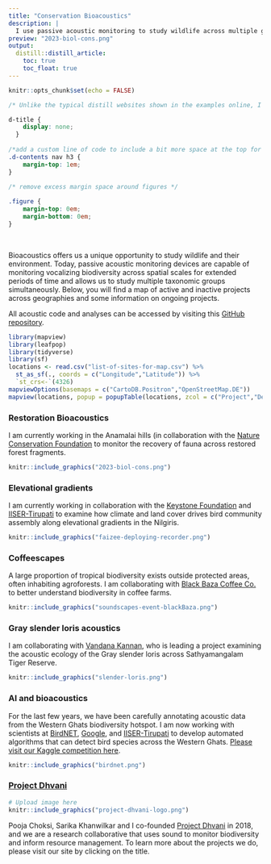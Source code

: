 ```yaml
---
title: "Conservation Bioacoustics"
description: |   
  I use passive acoustic monitoring to study wildlife across multiple geographies. Examples of projects include: quantifying bird vocal activity across habitats, documenting soundscapes in coffee farms, and using AI to carry out automated recognition of bird calls. 
preview: "2023-biol-cons.png"
output:
  distill::distill_article:
    toc: true
    toc_float: true
---
```

```r
knitr::opts_chunk$set(echo = FALSE)
```

```css
/* Unlike the typical distill websites shown in the examples online, I did not want a title YAML/text in the beginning and the first thing I wanted was an image. So this function below, borrowed from a google search, gets rid of the requirement of a title & uses css to do the same. You can delete this code chunk if you want to include a title in your website */

d-title {
    display: none;
  }
  
/*add a custom line of code to include a bit more space at the top for the table of contents*/
.d-contents nav h3 {
    margin-top: 1em;
}
  
/* remove excess margin space around figures */

.figure {
    margin-top: 0em;
    margin-bottom: 0em;
}
```

<p style="color: white">.  </p> 

Bioacoustics offers us a unique opportunity to study wildlife and their environment. Today, passive acoustic monitoring devices are capable of monitoring vocalizing biodiversity across spatial scales for extended periods of time and allows us to study multiple taxonomic groups simultaneously. Below, you will find a map of active and inactive projects across geographies and some information on ongoing projects.  

All acoustic code and analyses can be accessed by visiting this [GitHub repository](https://github.com/vjjan91).  

```r
library(mapview)
library(leafpop)
library(tidyverse)
library(sf)
locations <- read.csv("list-of-sites-for-map.csv") %>%
  st_as_sf(., coords = c("Longitude","Latitude")) %>%
  `st_crs<-`(4326)
mapviewOptions(basemaps = c("CartoDB.Positron","OpenStreetMap.DE"))
mapview(locations, popup = popupTable(locations, zcol = c("Project","Description")))
```

### Restoration Bioacoustics  

I am currently working in the Anamalai hills (in collaboration with the [Nature Conservation Foundation](https://www.ncf-india.org/) to monitor the recovery of fauna across restored forest fragments.

```r

knitr::include_graphics("2023-biol-cons.png")
```

### Elevational gradients  

I am currently working in collaboration with the [Keystone Foundation](https://keystone-foundation.org/) and [IISER-Tirupati](https://www.skyisland.in/) to examine how climate and land cover drives bird community assembly along elevational gradients in the Nilgiris.  

```r

knitr::include_graphics("faizee-deploying-recorder.png")
```

### Coffeescapes  

A large proportion of tropical biodiversity exists outside protected areas, often inhabiting agroforests. I am collaborating with [Black Baza Coffee Co.](https://store.blackbazacoffee.com/) to better understand biodiversity in coffee farms.

```r

knitr::include_graphics("soundscapes-event-blackBaza.png")
```

### Gray slender loris acoustics  

I am collaborating with [Vandana Kannan](https://keystone-foundation.org/team/), who is leading a project examining the acoustic ecology of the Gray slender loris across Sathyamangalam Tiger Reserve.  

```r

knitr::include_graphics("slender-loris.png")
```

### AI and bioacoustics  

For the last few years, we have been carefully annotating acoustic data from the Western Ghats biodiversity hotspot. I am now working with scientists at [BirdNET](https://birdnet.cornell.edu/), [Google](https://scholar.google.com/citations?user=M1nVuUgAAAAJ&hl=en), and [IISER-Tirupati](https://www.skyisland.in/) to develop automated algorithms that can detect bird species across the Western Ghats. [Please visit our Kaggle competition here](https://www.kaggle.com/competitions/birdclef-2024/).

```r
knitr::include_graphics("birdnet.png")
```

### [Project Dhvani](http://projectdhvani.weebly.com/)  

::: {.floatting}
```r

# Upload image here 
knitr::include_graphics("project-dhvani-logo.png")
```
Pooja Choksi, Sarika Khanwilkar and I co-founded [Project Dhvani](http://projectdhvani.weebly.com/) in 2018, and we are a research collaborative that uses sound to monitor biodiversity and inform resource management. To learn more about the projects we do, please visit our site by clicking on the title.  
:::  
